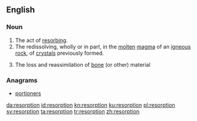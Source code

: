 {{also|Resorption}}
==English==

===Noun===
{{en-noun|~}}

# The act of [[resorb]]ing.
# The redissolving, wholly or in part, in the [[molten]] [[magma]] of an [[igneous]] [[rock]], of [[crystal]]s previously formed.
# {{context|medicine|lang=en}} The loss and reassimilation of [[bone]] (or other) material

===Anagrams===
* [[portioners#English|portioners]]

[[da:resorption]]
[[id:resorption]]
[[kn:resorption]]
[[ku:resorption]]
[[pl:resorption]]
[[sv:resorption]]
[[ta:resorption]]
[[tr:resorption]]
[[zh:resorption]]